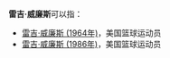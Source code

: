 '''雷吉·威廉斯'''可以指：
* [[雷吉·威廉斯_(1964年)|雷吉·威廉斯 (1964年)]]，美国篮球运动员
* [[雷吉·威廉斯_(1986年)|雷吉·威廉斯 (1986年)]]，美国篮球运动员

{{Disambiguation|L|Cat=五字人名译名消歧义}}